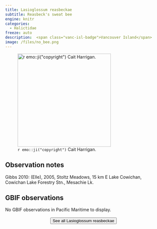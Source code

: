 ```yaml
---
title: Lasioglossum reasbeckae
subtitle: Reasbeck's sweat bee
engine: knitr
categories:
  - Halictidae
freeze: auto
description:  <span class="vanc-isl-badge">Vancouver Island</span>
image: /files/no_bee.png
---
```

![`r emo::ji("copyright")` Cait Harrigan.](/files/no_bee.png){height=300}

## Observation notes  
Gibbs 2010: (Elle), 2005, Stoltz Meadows, 15 km E <span class="hl-place-name">Lake <span class="hl-place-name">Cowichan</span></span>, <span class="hl-place-name"><span class="hl-place-name">Cowichan</span> Lake</span> Forestry Stn., Mesachie Lk.

## GBIF observations  
No GBIF observations in Pacific Maritime to display.
<br><br>
<center>


<a href="NA"><button type="button" class="btn btn-secondary">See all Lasioglossum reasbeckae <i class="fa-solid fa-arrow-up-right-from-square"></i> </button></a>
</center>
